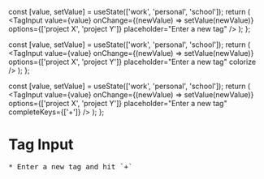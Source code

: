 
<Meta title="Components/TagInput" />

  const [value, setValue] = useState(['work', 'personal', 'school']);
  return (
    <TagInput
      value={value}
      onChange={(newValue) => setValue(newValue)}
      options={['project X', 'project Y']}
      placeholder="Enter a new tag"
    />
  );
};

  const [value, setValue] = useState(['work', 'personal', 'school']);
  return (
    <TagInput
      value={value}
      onChange={(newValue) => setValue(newValue)}
      options={['project X', 'project Y']}
      placeholder="Enter a new tag"
      colorize
    />
  );
};

  const [value, setValue] = useState(['work', 'personal', 'school']);
  return (
    <TagInput
      value={value}
      onChange={(newValue) => setValue(newValue)}
      options={['project X', 'project Y']}
      placeholder="Enter a new tag"
      completeKeys={['+']}
    />
  );
};

# Tag Input

<Story name="Basic">
  <Basic />
</Story>

<Story name="With Colors">
  <Colorized />
</Story>

<Story name="Custom Complete Keys">
  <CustomCopmpleteKeys />
  <pre>* Enter a new tag and hit `+`</pre>
</Story>

